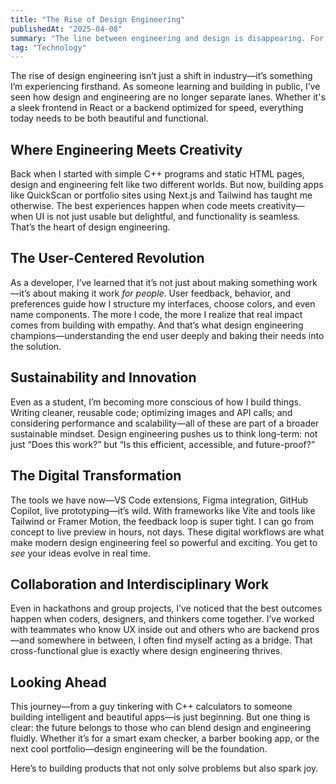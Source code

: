 ```yaml
---
title: "The Rise of Design Engineering"
publishedAt: "2025-04-08"
summary: "The line between engineering and design is disappearing. For today's developers—including students like me—being both creative and technically sound is becoming the new standard."
tag: "Technology"
---
```


The rise of design engineering isn’t just a shift in industry—it’s something I’m experiencing firsthand. As someone learning and building in public, I’ve seen how design and engineering are no longer separate lanes. Whether it's a sleek frontend in React or a backend optimized for speed, everything today needs to be both beautiful and functional.

## Where Engineering Meets Creativity

Back when I started with simple C++ programs and static HTML pages, design and engineering felt like two different worlds. But now, building apps like QuickScan or portfolio sites using Next.js and Tailwind has taught me otherwise. The best experiences happen when code meets creativity—when UI is not just usable but delightful, and functionality is seamless. That’s the heart of design engineering.

## The User-Centered Revolution

As a developer, I’ve learned that it’s not just about making something work—it’s about making it work *for people*. User feedback, behavior, and preferences guide how I structure my interfaces, choose colors, and even name components. The more I code, the more I realize that real impact comes from building with empathy. And that’s what design engineering champions—understanding the end user deeply and baking their needs into the solution.

## Sustainability and Innovation

Even as a student, I’m becoming more conscious of how I build things. Writing cleaner, reusable code; optimizing images and API calls; and considering performance and scalability—all of these are part of a broader sustainable mindset. Design engineering pushes us to think long-term: not just “Does this work?” but “Is this efficient, accessible, and future-proof?”

## The Digital Transformation

The tools we have now—VS Code extensions, Figma integration, GitHub Copilot, live prototyping—it’s wild. With frameworks like Vite and tools like Tailwind or Framer Motion, the feedback loop is super tight. I can go from concept to live preview in hours, not days. These digital workflows are what make modern design engineering feel so powerful and exciting. You get to *see* your ideas evolve in real time.

## Collaboration and Interdisciplinary Work

Even in hackathons and group projects, I’ve noticed that the best outcomes happen when coders, designers, and thinkers come together. I’ve worked with teammates who know UX inside out and others who are backend pros—and somewhere in between, I often find myself acting as a bridge. That cross-functional glue is exactly where design engineering thrives.

## Looking Ahead

This journey—from a guy tinkering with C++ calculators to someone building intelligent and beautiful apps—is just beginning. But one thing is clear: the future belongs to those who can blend design and engineering fluidly. Whether it’s for a smart exam checker, a barber booking app, or the next cool portfolio—design engineering will be the foundation.

Here’s to building products that not only solve problems but also spark joy.
